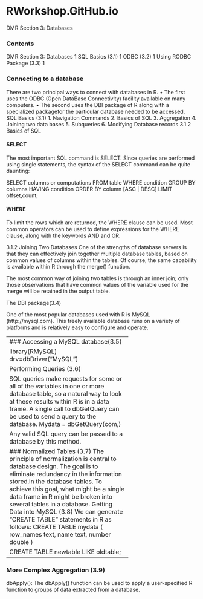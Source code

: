 
  
  <h1 id="project_title">RWorkshop.GitHub.io</h1>
</header>
</div>

<!-- MAIN CONTENT -->
<div id="main_content_wrap" class="outer">
  <section id="main_content" class="inner">
   
   DMR Section 3: Databases

### Contents
DMR Section 3: Databases	1
SQL  Basics (3.1)	1
ODBC (3.2)	1
Using RODBC Package (3.3)	1

### Connecting to a database
There are two principal ways to connect with databases in R. 
•	The first uses the ODBC (Open DataBase Connectivity) facility available on many computers.
•	The second uses the DBI package of R along with a specialized packagefor the particular database needed to be accessed.
SQL  Basics (3.1)
1.	Navigation Commands
2.	Basics of SQL
3.	Aggregation
4.	Joining two data bases
5.	Subqueries
6.	Modifying Database records
3.1.2 Basics of SQL

#### SELECT
The most important SQL command is SELECT. Since queries are performed using single statements, the syntax of the SELECT command can be quite daunting:

SELECT columns or computations
FROM table
WHERE condition
GROUP BY columns
HAVING condition
ORDER BY column [ASC | DESC]
LIMIT offset,count;


#### WHERE

To limit the rows which are returned, the WHERE clause can be used. Most common operators can be used to define expressions for the WHERE clause, along with the keywords AND and OR.

3.1.2 Joining Two Databases
One of the strengths of database servers is that they can effectively join together multiple database tables, based on common values of columns within the tables. Of course, the same capability is available within R through the merge() function.

The most common way of joining two tables is through an inner join; only those observations that have common values of the variable used for the merge will be retained in the output table.



The DBI package(3.4)

One of the most popular databases used with R is MySQL (http://mysql.com). 
This freely available database runs on a variety of platforms and is relatively easy to configure and operate.

---------------------------------------------
### Accessing a MySQL database(3.5)

library(RMySQL)
drv=dbDriver(“MySQL”)

Performing Queries (3.6)

SQL queries make requests for some or all of the variables in one or more database table, so a natural way to look at these results within R is in a data frame.
A single call to dbGetQuery can be used to send a query to the database.
Mydata = dbGetQuery(com,)

Any valid SQL query can be passed to a database by this method.
 

### Normalized Tables (3.7)
The principle of normalization is central to database design. The goal is to eliminate redundancy in the information stored.in the database tables. To achieve this goal, what might be a single data frame in R might be broken into several tables in a database.
Getting Data into MySQL (3.8)
We can generate “CREATE TABLE” statements in R as follows:
CREATE TABLE mydata
( row_names text, 
   name text,
   number double
)   

CREATE TABLE newtable LIKE oldtable;

---------------------------------

### More Complex Aggregation (3.9)
dbApply():  The dbApply() function can be used to apply a user-specified R function to
groups of data extracted from a database.
